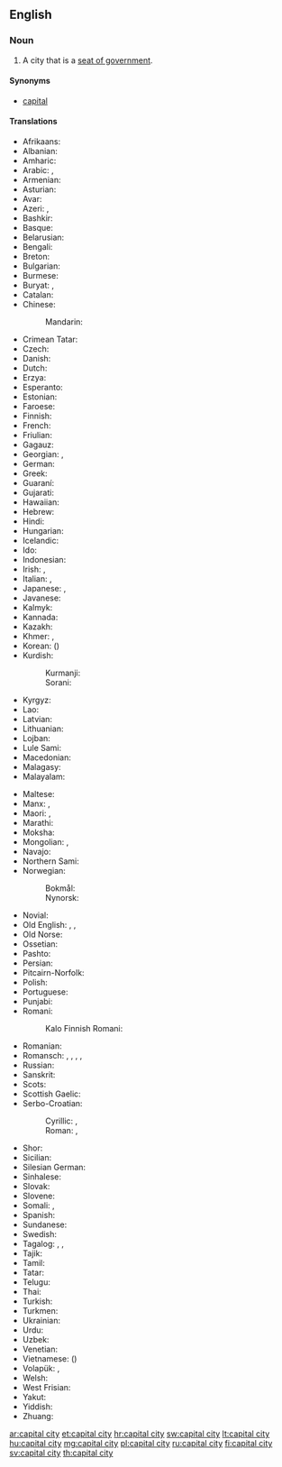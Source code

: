 ==English==

===Noun===
{{en-noun|head=[[capital]] [[city]]|capital cities}}

# A city that is a [[seat of government]].

====Synonyms====
* {{qualifier|by ellipsis}} [[capital]]

====Translations====
{{trans-top|city designated as seat of government}}
* Afrikaans: {{t+|af|hoofstad}}
* Albanian: {{t+|sq|kryeqytet|m}}
* Amharic: {{t|am|ዋና ከተማ|sc=Ethi}}
* Arabic: {{t+|ar|عَاصِمَة|f}}, {{t|ar|حَاضِرَة|f}}
* Armenian: {{t+|hy|մայրաքաղաք}}
* Asturian: {{t|ast|capital|f}}
* Avar: {{t|av|тахшагьар|sc=Cyrl}}
* Azeri: {{t|az|baş şəhəri}}, {{t+|az|paytaxt}}
* Bashkir: {{t|ba|башҡала}}
* Basque: {{t+|eu|hiriburu}}
* Belarusian: {{t|be|сталі́ца|f}}
* Bengali: {{t|bn|রাজধানী|tr=rajdhani|sc=Beng}}
* Breton: {{t|br|kêrbenn}}
* Bulgarian: {{t+|bg|сто́лица|f}}
* Burmese: {{t+|my|မြို့တော်|sc=Mymr}}
* Buryat: {{t|bua|ниислэл хото}}, {{t|bua|ниислэл}}
* Catalan: {{t+|ca|capital|f}}
* Chinese:
*: Mandarin: {{t+|cmn|首都|tr=shǒudū|sc=Hani}}
* Crimean Tatar: {{t|crh|paytaht}}
* Czech: {{t+|cs|hlavní město|n}}
* Danish: {{t+|da|hovedstad}}
* Dutch: {{t+|nl|hoofdstad|m|f}}
* Erzya: {{t|myv|прявтош}}
* Esperanto: {{t+|eo|ĉefurbo}}
* Estonian: {{t+|et|pealinn}}
* Faroese: {{t+|fo|høvuðsstaður|m}}
* Finnish: {{t+|fi|pääkaupunki}}
* French: {{t+|fr|capitale|f}}
* Friulian: {{t|fur|capitâl|f}}
* Gagauz: {{t|gag|baş kasaba}}
* Georgian: {{t|ka|დედაქალაქი|sc=Geor}}, {{t|ka|სატახტო ქალაქი|sc=Geor}}
* German: {{t+|de|Hauptstadt|f}}
* Greek: {{t+|el|πρωτεύουσα|f}}
* Guaraní: {{t|gn|tavusu}}
* Gujarati: {{t|gu|રાજધાની|tr=rājdhānī|sc=Gujr}}
* Hawaiian: {{t|haw|kapikala}}
* Hebrew: {{t+|he|בִּירָה|f|tr=birá}}
* Hindi: {{t|hi|राजधानी|f}}
* Hungarian: {{t+|hu|főváros}}
* Icelandic: {{t+|is|höfuðborg|f}}
* Ido: {{t+|io|chef-urbo}}
* Indonesian: {{t|id|ibukota}}
* Irish: {{t|ga|príomhchathair|f}}, {{t|ga|ceannphort|m}}
* Italian: {{qualifier|of nation}} {{t+|it|capitale|f}}, {{qualifier|of a state or ''regione''}} {{t+|it|capoluogo|m}}
* Japanese: {{t+|ja|首都|tr=しゅと, shuto}}, {{t+|ja|都|tr=miyako}}
* Javanese: {{t|jv|ibu kutha}}
* Kalmyk: {{t|xal|хотл балһсн}}
* Kannada: {{t+|kn|ರಾಜಧಾನಿ|sc=Knda}}
* Kazakh: {{t+|kk|астана|sc=Cyrl}}
* Khmer: {{t|km|រដ្ឋធានី|tr=rōəttətīənī|sc=Khmr}}, {{t+|km|រាជធានី|tr=rīichtīənī|sc=Khmr}}
* Korean: {{t+|ko|수도|sc=Hang}} ({{t+|ko|首都|sc=Hani}})
* Kurdish:
*: Kurmanji: {{t+|kmr|paytext}}
*: Sorani: {{t|ku|پایته‌خت|tr=pAitakjt|sc=ku-Arab}}
* Kyrgyz: {{t+|ky|борбор|sc=Cyrl}}
* Lao: {{t|lo|ນະຄອນຫລວງ|sc=Laoo}}
* Latvian: {{t+|lv|galvaspilsēta|f}}
* Lithuanian: {{t+|lt|sostinė|f}}
* Lojban: {{t|jbo|trutca}}
* Lule Sami: {{t|smj|oajvvestáda}}
* Macedonian: {{t|mk|гла́вен град|m}}
* Malagasy: {{t+|mg|renivohiny}}
* Malayalam: {{t+|ml|തലസ്ഥാനം|sc=Mlym}}
{{trans-mid}}
* Maltese: {{t|mt|belt kapitali}}
* Manx: {{t|gv|ard-valley|m}}, {{t|gv|preeu-valley|m}}
* Maori: {{t|mi|tino tāone}}, {{t|mi|tāone matua}}
* Marathi: {{t|mr|राजधानी|f|sc=Deva}}
* Moksha: {{t|mdf|пряош}}
* Mongolian: {{t+|mn|нийслэл хот|sc=Cyrl}}, {{t+|mn|нийслэл|sc=Cyrl}}
* Navajo: {{t|nv|Wááshindoon bikin}}
* Northern Sami: {{t|se|oaivegávpot}}
* Norwegian:
*: Bokmål: {{t+|nb|hovedstad|m}}
*: Nynorsk: {{t|nn|hovudstad|m}}
* Novial: {{t|nov|chef-urbe}}
* Old English: {{t|ang|heafodstol|m}}, {{t|ang|cynesetl|n}}, {{t|ang|heafodburg|f}}
* Old Norse: {{t|non|hǫfuðstaðr|m}}
* Ossetian: {{t|os|сӕйраг сахар|sc=Cyrl}}
* Pashto: {{t|ps|پلازمېنه|f|tr=plâzmena|sc=ps-Arab}}
* Persian: {{t+|fa|پایتخت|tr=pâytaxt}}
* Pitcairn-Norfolk: {{t|pih|kapitel citii}}
* Polish: {{t+|pl|stolica|f}}
* Portuguese: {{t+|pt|capital|m|f}}
* Punjabi: {{t|pa|ਰਾਜਧਾਨੀ|tr=rājdhānī|sc=Guru}}
* Romani:
*: Kalo Finnish Romani: {{t|rmf|ȟeeresko fooros}}
* Romanian: {{t+|ro|capitală|f}}
* Romansch: {{t|rm|chapitala|f}} {{qualifier|Rumantsch Grischun, Vallader}}, {{t|rm|capitala|f}} {{qualifier|Sursilvan, Surmiran}}, {{t|rm|tgapitala|f}} {{qualifier|Sutsilvan}}, {{t|rm|chapitela|f}} {{qualifier|Puter}}, {{t|rm|cauliug|m}} {{qualifier|Sursilvan}}
* Russian: {{t+|ru|столи́ца|f}}
* Sanskrit: {{t+|sa|राजधानी|f|sc=Deva}}
* Scots: {{t|sco|caipital ceety}}
* Scottish Gaelic: {{t|gd|prìomh-bhaile}}
* Serbo-Croatian:
*: Cyrillic: {{t|sh|престоница|f}}, {{t|sh|главни град|m}}
*: Roman: {{t+|sh|prestonica|f}}, {{t+|sh|glavni grad|m}}
* Shor: {{t|cjs|ӧӧн тура|tr=öön tura}}
* Sicilian: {{t+|scn|capitali}}
* Silesian German: {{t|sli|Hauptstoadt|f}}
* Sinhalese: {{t|si|අගනුවර|sc=Sinh}}
* Slovak: {{t|sk|hlavné mesto|n}}
* Slovene: {{t+|sl|glavno mesto|n}}
* Somali: {{t|so|caasimad}}, {{t|so|magaalomadax}}
* Spanish: {{t+|es|capital|f}}
* Sundanese: {{t|su|dayeuh}}
* Swedish: {{t+|sv|huvudstad|c}}
* Tagalog: {{t|tl|kapital}}, {{t|tl|ulunlunsod}}, {{t|tl|pununglunsod}}
* Tajik: {{t+|tg|пойтахт|sc=Cyrl}}
* Tamil: {{t|ta|தலைநகர்|sc=Taml}}
* Tatar: {{t+|tt|башкала|sc=Cyrl}}
* Telugu: {{t+|te|రాజధాని|sc=Telu}}
* Thai: {{t+|th|เมืองหลวง|tr=meuanglŭang}}
* Turkish: {{t+|tr|başkent}}
* Turkmen: {{t|tk|paýtagt}}
* Ukrainian: {{t+|uk|столи́ця|f}}
* Urdu: {{t|ur|دارالحکومت|tr=dār-ul-ḥukūmat}}
* Uzbek: {{t+|uz|poytaxt}}
* Venetian: {{t|vec|cavedal}}
* Vietnamese: {{t+|vi|thủ đô}} ({{t|vi|首都|sc=Hani}})
* Volapük: {{t+|vo|cifazif}}, {{qualifier|older term}} {{t|vo|glezif}}
* Welsh: {{t+|cy|prifddinas|f}}
* West Frisian: {{t+|fy|haadstêd}}
* Yakut: {{t|sah|киин куорат|sc=Cyrl}}
* Yiddish: {{t|yi|הויפּטשטאָט|f|sc=Hebr}}
* Zhuang: {{t|za|saudu}}
{{trans-bottom}}

[[ar:capital city]]
[[et:capital city]]
[[hr:capital city]]
[[sw:capital city]]
[[lt:capital city]]
[[hu:capital city]]
[[mg:capital city]]
[[pl:capital city]]
[[ru:capital city]]
[[fi:capital city]]
[[sv:capital city]]
[[th:capital city]]